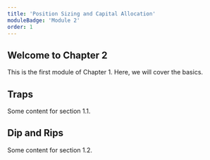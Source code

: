```yaml
---
title: 'Position Sizing and Capital Allocation'
moduleBadge: 'Module 2'
order: 1
---
```


## Welcome to Chapter 2

This is the first module of Chapter 1. Here, we will cover the basics.

## Traps

Some content for section 1.1.

## Dip and Rips

Some content for section 1.2.
